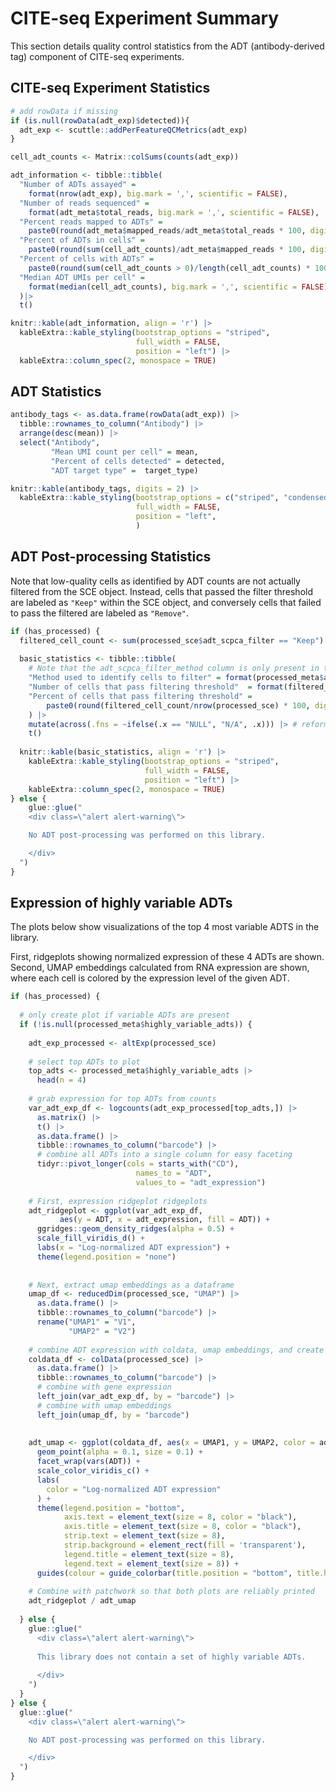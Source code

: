 # CITE-seq Experiment Summary

This section details quality control statistics from the ADT (antibody-derived tag) component of CITE-seq experiments.

## CITE-seq Experiment Statistics

```r
# add rowData if missing
if (is.null(rowData(adt_exp)$detected)){
  adt_exp <- scuttle::addPerFeatureQCMetrics(adt_exp)
}

cell_adt_counts <- Matrix::colSums(counts(adt_exp))

adt_information <- tibble::tibble(
  "Number of ADTs assayed" =
    format(nrow(adt_exp), big.mark = ',', scientific = FALSE),
  "Number of reads sequenced" =
    format(adt_meta$total_reads, big.mark = ',', scientific = FALSE),
  "Percent reads mapped to ADTs" =
    paste0(round(adt_meta$mapped_reads/adt_meta$total_reads * 100, digits = 2), "%"),
  "Percent of ADTs in cells" =
    paste0(round(sum(cell_adt_counts)/adt_meta$mapped_reads * 100, digits = 2), "%"),
  "Percent of cells with ADTs" =
    paste0(round(sum(cell_adt_counts > 0)/length(cell_adt_counts) * 100, digits = 2), "%"),
  "Median ADT UMIs per cell" =
    format(median(cell_adt_counts), big.mark = ',', scientific = FALSE)
  )|>
  t()

knitr::kable(adt_information, align = 'r') |>
  kableExtra::kable_styling(bootstrap_options = "striped",
                            full_width = FALSE,
                            position = "left") |>
  kableExtra::column_spec(2, monospace = TRUE)
```

## ADT Statistics
```r
antibody_tags <- as.data.frame(rowData(adt_exp)) |>
  tibble::rownames_to_column("Antibody") |>
  arrange(desc(mean)) |>
  select("Antibody",
         "Mean UMI count per cell" = mean,
         "Percent of cells detected" = detected,
         "ADT target type" =  target_type)

knitr::kable(antibody_tags, digits = 2) |>
  kableExtra::kable_styling(bootstrap_options = c("striped", "condensed"),
                            full_width = FALSE,
                            position = "left",
                            ) 
```

## ADT Post-processing Statistics

Note that low-quality cells as identified by ADT counts are not actually filtered from the SCE object.
Instead, cells that passed the filter threshold are labeled as `"Keep"` within the SCE object, and conversely cells that failed to pass the filtered are labeled as `"Remove"`.

```r
if (has_processed) {
  filtered_cell_count <- sum(processed_sce$adt_scpca_filter == "Keep")
  
  basic_statistics <- tibble::tibble(
    # Note that the adt_scpca_filter_method column is only present in the processed_sce object
    "Method used to identify cells to filter" = format(processed_meta$adt_scpca_filter_method),
    "Number of cells that pass filtering threshold"  = format(filtered_cell_count),
    "Percent of cells that pass filtering threshold" =
        paste0(round(filtered_cell_count/nrow(processed_sce) * 100, digits = 2), "%")
    ) |>
    mutate(across(.fns = ~ifelse(.x == "NULL", "N/A", .x))) |> # reformat nulls
    t()
  
  knitr::kable(basic_statistics, align = 'r') |>
    kableExtra::kable_styling(bootstrap_options = "striped",
                              full_width = FALSE,
                              position = "left") |>
    kableExtra::column_spec(2, monospace = TRUE)
} else {
    glue::glue("
    <div class=\"alert alert-warning\">

    No ADT post-processing was performed on this library.

    </div>
  ")
}

```


## Expression of highly variable ADTs

The plots below show visualizations of the top 4 most variable ADTS in the library.

First, ridgeplots showing normalized expression of these 4 ADTs are shown.
Second, UMAP embeddings calculated from RNA expression are shown, where each cell is colored by the expression level of the given ADT. 


```r
if (has_processed) {
  
  # only create plot if variable ADTs are present
  if (!is.null(processed_meta$highly_variable_adts)) {
    
    adt_exp_processed <- altExp(processed_sce)
    
    # select top ADTs to plot 
    top_adts <- processed_meta$highly_variable_adts |>
      head(n = 4)
    
    # grab expression for top ADTs from counts
    var_adt_exp_df <- logcounts(adt_exp_processed[top_adts,]) |>
      as.matrix() |>
      t() |>
      as.data.frame() |>
      tibble::rownames_to_column("barcode") |>
      # combine all ADTs into a single column for easy faceting 
      tidyr::pivot_longer(cols = starts_with("CD"),
                            names_to = "ADT",
                            values_to = "adt_expression")
    
    # First, expression ridgeplot ridgeplots
    adt_ridgeplot <- ggplot(var_adt_exp_df, 
           aes(y = ADT, x = adt_expression, fill = ADT)) + 
      ggridges::geom_density_ridges(alpha = 0.5) + 
      scale_fill_viridis_d() + 
      labs(x = "Log-normalized ADT expression") +
      theme(legend.position = "none") 
    
    
    # Next, extract umap embeddings as a dataframe
    umap_df <- reducedDim(processed_sce, "UMAP") |>
      as.data.frame() |>
      tibble::rownames_to_column("barcode") |>
      rename("UMAP1" = "V1",
             "UMAP2" = "V2") 
    
    # combine ADT expression with coldata, umap embeddings, and create data frame to use for plotting
    coldata_df <- colData(processed_sce) |>
      as.data.frame() |>
      tibble::rownames_to_column("barcode") |>
      # combine with gene expression
      left_join(var_adt_exp_df, by = "barcode") |>
      # combine with umap embeddings 
      left_join(umap_df, by = "barcode")
    
    
    adt_umap <- ggplot(coldata_df, aes(x = UMAP1, y = UMAP2, color = adt_expression)) + 
      geom_point(alpha = 0.1, size = 0.1) + 
      facet_wrap(vars(ADT)) +
      scale_color_viridis_c() +
      labs(
        color = "Log-normalized ADT expression"
      ) +
      theme(legend.position = "bottom", 
            axis.text = element_text(size = 8, color = "black"),
            axis.title = element_text(size = 8, color = "black"),
            strip.text = element_text(size = 8),
            strip.background = element_rect(fill = 'transparent'),
            legend.title = element_text(size = 8),
            legend.text = element_text(size = 8)) + 
      guides(colour = guide_colorbar(title.position = "bottom", title.hjust = 0.5)) 
    
    # Combine with patchwork so that both plots are reliably printed
    adt_ridgeplot / adt_umap
    
  } else {
    glue::glue("
      <div class=\"alert alert-warning\">
      
      This library does not contain a set of highly variable ADTs. 
      
      </div>
    ")
  }
} else {
  glue::glue("
    <div class=\"alert alert-warning\">

    No ADT post-processing was performed on this library.

    </div>
  ")
}
```

